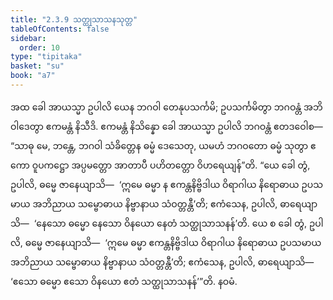 ```yaml
---
title: "2.3.9 သတ္ထုသာသနသုတ္တ"
tableOfContents: false
sidebar:
  order: 10
type: "tipitaka"
basket: "su"
book: "a7"
---
```



<DynamicBreadcrumb />

<Division number="83" book="a7">

<Paragraph number="624" book="a7">
အထ ခေါ အာယသ္မာ ဥပါလိ ယေန ဘဂဝါ တေနုပသင်္ကမိ; ဥပသင်္ကမိတွာ ဘဂဝန္တံ အဘိဝါဒေတွာ ဧကမန္တံ နိသီဒိ. ဧကမန္တံ နိသိန္နော ခေါ အာယသ္မာ ဥပါလိ ဘဂဝန္တံ ဧတဒဝေါစ—
</Paragraph>

<Paragraph number="625" book="a7">
“သာဓု မေ, ဘန္တေ, ဘဂဝါ သံခိတ္တေန ဓမ္မံ ဒေသေတု, ယမဟံ ဘဂဝတော ဓမ္မံ သုတွာ ဧကော ဝူပကဋ္ဌော အပ္ပမတ္တော အာတာပီ ပဟိတတ္တော ဝိဟရေယျန်”တိ. “ယေ ခေါ တွံ, ဥပါလိ, ဓမ္မေ ဇာနေယျာသိ—  ‘ဣမေ ဓမ္မာ န ဧကန္တနိဗ္ဗိဒါယ ဝိရာဂါယ နိရောဓာယ ဥပသမာယ အဘိညာယ သမ္ဗောဓာယ နိဗ္ဗာနာယ သံဝတ္တန္တီ’တိ; ဧကံသေန, ဥပါလိ, ဓာရေယျာသိ—  ‘နေသော ဓမ္မော နေသော ဝိနယော နေတံ သတ္ထုသာသနန်’တိ. ယေ စ ခေါ တွံ, ဥပါလိ, ဓမ္မေ ဇာနေယျာသိ—  ‘ဣမေ ဓမ္မာ ဧကန္တနိဗ္ဗိဒါယ ဝိရာဂါယ နိရောဓာယ ဥပသမာယ အဘိညာယ သမ္ဗောဓာယ နိဗ္ဗာနာယ သံဝတ္တန္တီ’တိ; ဧကံသေန, ဥပါလိ, ဓာရေယျာသိ—  ‘ဧသော ဓမ္မော ဧသော ဝိနယော ဧတံ သတ္ထုသာသနန်’”တိ.

</Paragraph>
</Division>

<Paragraph number="626" type="center" book="a7">
နဝမံ.
</Paragraph>